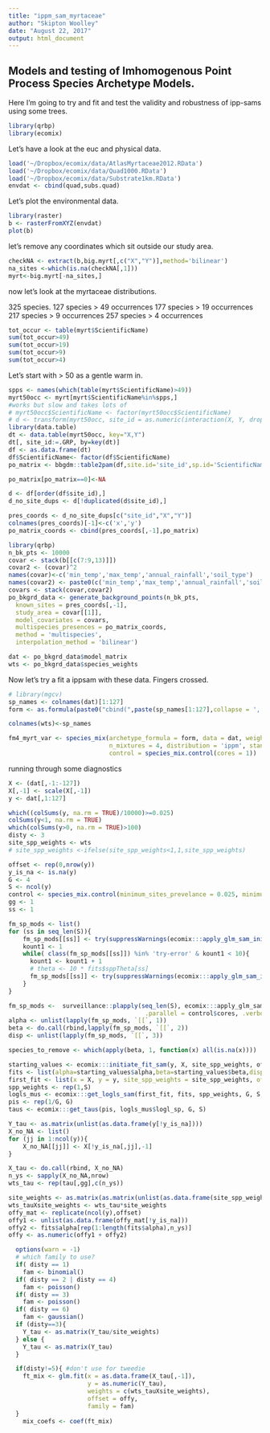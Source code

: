 ```yaml
---
title: "ippm_sam_myrtaceae"
author: "Skipton Woolley"
date: "August 22, 2017"
output: html_document
---
```


## Models and testing of Imhomogenous Point Process Species Archetype Models.

Here I'm going to try and fit and test the validity and robustness of ipp-sams using some trees. 
```r
library(qrbp)
library(ecomix)
```

Let's have a look at the euc and physical data.
```r
load('~/Dropbox/ecomix/data/AtlasMyrtaceae2012.RData')
load('~/Dropbox/ecomix/data/Quad1000.RData')
load('~/Dropbox/ecomix/data/Substrate1km.RData')
envdat <- cbind(quad,subs.quad)
```

Let's plot the environmental data.
```r
library(raster)
b <- rasterFromXYZ(envdat)
plot(b)
```

let's remove any coordinates which sit outside our study area.
```r
checkNA <- extract(b,big.myrt[,c("X","Y")],method='bilinear')
na_sites <-which(is.na(checkNA[,1]))
myrt<-big.myrt[-na_sites,]
```

now let's look at the myrtaceae distributions.

325 species.
127 species > 49 occurrences
177 species > 19 occurrences
217 species > 9 occurrences
257 species > 4 occurrences

```r
tot_occur <- table(myrt$ScientificName)
sum(tot_occur>49)
sum(tot_occur>19)
sum(tot_occur>9)
sum(tot_occur>4)
```

Let's start with > 50 as a gentle warm in.
```r
spps <- names(which(table(myrt$ScientificName)>49))
myrt50occ <- myrt[myrt$ScientificName%in%spps,]
#works but slow and takes lots of
# myrt50occ$ScientificName <- factor(myrt50occ$ScientificName)
# d <- transform(myrt50occ, site_id = as.numeric(interaction(X, Y, drop=TRUE)))
library(data.table)
dt <- data.table(myrt50occ, key="X,Y")
dt[, site_id:=.GRP, by=key(dt)]
df <- as.data.frame(dt)
df$ScientificName<- factor(df$ScientificName)
po_matrix <- bbgdm::table2pam(df,site.id='site_id',sp.id='ScientificName')

po_matrix[po_matrix==0]<-NA

d <- df[order(df$site_id),]
d_no_site_dups <- d[!duplicated(d$site_id),]

pres_coords <- d_no_site_dups[c("site_id","X","Y")]
colnames(pres_coords)[-1]<-c('x','y')
po_matrix_coords <- cbind(pres_coords[,-1],po_matrix)
```

```r
library(qrbp)
n_bk_pts <- 10000
covar <- stack(b[[c(7:9,13)]])
covar2 <- (covar)^2
names(covar)<-c('min_temp','max_temp','annual_rainfall','soil_type')
names(covar2) <- paste0(c('min_temp','max_temp','annual_rainfall','soil_type'),2)
covars <- stack(covar,covar2)
po_bkgrd_data <- generate_background_points(n_bk_pts,
  known_sites = pres_coords[,-1],
  study_area = covar[[1]],
  model_covariates = covars,
  multispecies_presences = po_matrix_coords,
  method = 'multispecies',
  interpolation_method = 'bilinear')

dat <- po_bkgrd_data$model_matrix
wts <- po_bkgrd_data$species_weights
```
Now let's try a fit a ippsam with these data. Fingers crossed.
```r
# library(mgcv)
sp_names <- colnames(dat)[1:127]
form <- as.formula(paste0("cbind(",paste(sp_names[1:127],collapse = ','),")~1+min_temp+min_temp2+max_temp+max_temp2+annual_rainfall+annual_rainfall2+soil_type+soil_type2"))

colnames(wts)<-sp_names

fm4_myrt_var <- species_mix(archetype_formula = form, data = dat, weights = wts,
                            n_mixtures = 4, distribution = 'ippm', standardise = TRUE,
                            control = species_mix.control(cores = 1))


```

running through some diagnostics
```r
X <- (dat[,-1:-127])
X[,-1] <- scale(X[,-1]) 
y <- dat[,1:127]

which((colSums(y, na.rm = TRUE)/10000)>=0.025)
colSums(y<1, na.rm = TRUE)
which(colSums(y>0, na.rm = TRUE)>100)
disty <- 3
site_spp_weights <- wts
# site_spp_weights <-ifelse(site_spp_weights<1,1,site_spp_weights)

offset <- rep(0,nrow(y))
y_is_na <- is.na(y)
G <- 4
S <- ncol(y)
control <- species_mix.control(minimum_sites_prevelance = 0.025, minimum_occurrence_tolerance_ippm = 100)
gg <- 1
ss <- 1

fm_sp_mods <- list()
for (ss in seq_len(S)){
    fm_sp_mods[[ss]] <- try(suppressWarnings(ecomix:::apply_glm_sam_inits(ss, y, X, site_spp_weights, offset, y_is_na, disty)))
    kount1 <- 1
    while( class(fm_sp_mods[[ss]]) %in% 'try-error' & kount1 < 10){
      kount1 <- kount1 + 1
      # theta <- 10 * fits$sppTheta[ss]
      fm_sp_mods[[ss]] <- try(suppressWarnings(ecomix:::apply_glm_sam_inits(ss, y, X, site_spp_weights, offset, y_is_na, disty)))
    }
}

fm_sp_mods <-  surveillance::plapply(seq_len(S), ecomix:::apply_glm_sam_inits, y, X, site_spp_weights, offset, y_is_na, disty,
                                      .parallel = control$cores, .verbose = FALSE)
alpha <- unlist(lapply(fm_sp_mods, `[[`, 1))
beta <- do.call(rbind,lapply(fm_sp_mods, `[[`, 2))
disp <- unlist(lapply(fm_sp_mods, `[[`, 3))

species_to_remove <- which(apply(beta, 1, function(x) all(is.na(x))))

starting_values <- ecomix:::initiate_fit_sam(y, X, site_spp_weights, offset, y_is_na, G, S, disty, control)
fits <- list(alpha=starting_values$alpha,beta=starting_values$beta,disp=starting_values$disp)
first_fit <- list(x = X, y = y, site_spp_weights = site_spp_weights, offset = offset, y_is_na = y_is_na)
spp_weights <- rep(1,S)
logls_mus <- ecomix:::get_logls_sam(first_fit, fits, spp_weights, G, S, disty)
pis <- rep(1/G, G)
taus <- ecomix:::get_taus(pis, logls_mus$logl_sp, G, S)

Y_tau <- as.matrix(unlist(as.data.frame(y[!y_is_na])))
X_no_NA <- list()
for (jj in 1:ncol(y)){
    X_no_NA[[jj]] <- X[!y_is_na[,jj],-1]
}

X_tau <- do.call(rbind, X_no_NA)
n_ys <- sapply(X_no_NA,nrow)
wts_tau <- rep(tau[,gg],c(n_ys))

site_weights <- as.matrix(as.matrix(unlist(as.data.frame(site_spp_weights[!y_is_na]))))
wts_tauXsite_weights <- wts_tau*site_weights
offy_mat <- replicate(ncol(y),offset)
offy1 <- unlist(as.data.frame(offy_mat[!y_is_na]))
offy2 <- fits$alpha[rep(1:length(fits$alpha),n_ys)]
offy <- as.numeric(offy1 + offy2)

  options(warn = -1)
  # which family to use?
  if( disty == 1)
    fam <- binomial()
  if( disty == 2 | disty == 4)
    fam <- poisson()
  if( disty == 3)
    fam <- poisson()
  if( disty == 6)
    fam <- gaussian()
  if (disty==3){
    Y_tau <- as.matrix(Y_tau/site_weights)
  } else {
    Y_tau <- as.matrix(Y_tau)
  }

  if(disty!=5){ #don't use for tweedie
    ft_mix <- glm.fit(x = as.data.frame(X_tau[,-1]),
                      y = as.numeric(Y_tau),
                      weights = c(wts_tauXsite_weights),
                      offset = offy,
                      family = fam)
  }
    mix_coefs <- coef(ft_mix)

```
